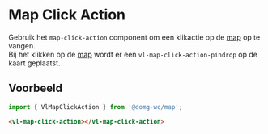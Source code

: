 
# Map Click Action

<CustomDocMetaData id="map-action-click-action" />

Gebruik het `map-click-action` component om een klikactie op de [map](/docs/map-map--map-default) op te vangen.<br/>
Bij het klikken op de [map](/docs/map-map--map-default) wordt er een `vl-map-click-action-pindrop` op de kaart geplaatst.


## Voorbeeld

```js
import { VlMapClickAction } from '@domg-wc/map';
```

```html
<vl-map-click-action></vl-map-click-action>
```

<Canvas of={VlMapClickActionStories.MapClickActionDefault} />
